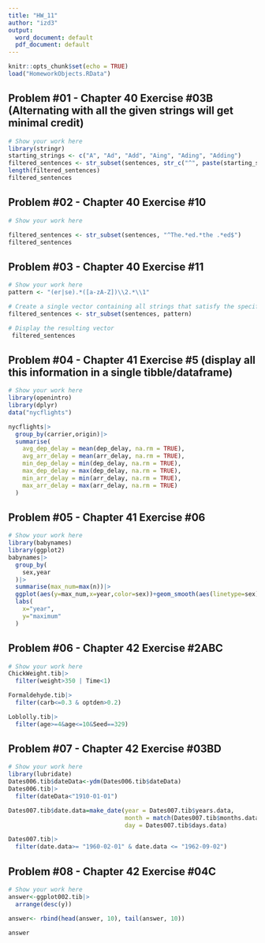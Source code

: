 ```yaml
---
title: "HW_11"
author: "izd3"
output:
  word_document: default
  pdf_document: default
---
```


```r
knitr::opts_chunk$set(echo = TRUE)
load("HomeworkObjects.RData")
```

\newpage

## Problem #01 - Chapter 40 Exercise #03B (Alternating with all the given strings will get minimal credit) 

```r
# Show your work here
library(stringr)
starting_strings <- c("A", "Ad", "Add", "Aing", "Ading", "Adding")
filtered_sentences <- str_subset(sentences, str_c("^", paste(starting_strings, collapse = "|")))
length(filtered_sentences)
filtered_sentences


```

\newpage

## Problem #02 - Chapter 40 Exercise #10  

```r
# Show your work here

filtered_sentences <- str_subset(sentences, "^The.*ed.*the .*ed$")
filtered_sentences
```


\newpage

## Problem #03 - Chapter 40 Exercise #11 

```r
# Show your work here
pattern <- "(er|se).*([a-zA-Z])\\2.*\\1"

# Create a single vector containing all strings that satisfy the specified conditions
filtered_sentences <- str_subset(sentences, pattern)

# Display the resulting vector
 filtered_sentences

```

\newpage


## Problem #04 - Chapter 41 Exercise #5 (display all this information in a single tibble/dataframe)  

```r
# Show your work here
library(openintro)
library(dplyr)
data("nycflights")

nycflights|>
  group_by(carrier,origin)|>
  summarise(
    avg_dep_delay = mean(dep_delay, na.rm = TRUE),
    avg_arr_delay = mean(arr_delay, na.rm = TRUE),
    min_dep_delay = min(dep_delay, na.rm = TRUE),
    max_dep_delay = max(dep_delay, na.rm = TRUE),
    min_arr_delay = min(arr_delay, na.rm = TRUE),
    max_arr_delay = max(arr_delay, na.rm = TRUE)
  )

```


\newpage

## Problem #05 - Chapter 41 Exercise #06  

```r
# Show your work here
library(babynames)
library(ggplot2)
babynames|>
  group_by(
    sex,year
  )|>
  summarise(max_num=max(n))|>
  ggplot(aes(y=max_num,x=year,color=sex))+geom_smooth(aes(linetype=sex))+
  labs(
    x="year",
    y="maximum"
  )

```


\newpage

## Problem #06 - Chapter 42 Exercise #2ABC 

```r
# Show your work here
ChickWeight.tib|>
  filter(weight>350 | Time<1)

Formaldehyde.tib|>
  filter(carb<=0.3 & optden>0.2)

Loblolly.tib|>
  filter(age>=4&age<=10&Seed==329)

```

\newpage

## Problem #07 - Chapter 42 Exercise #03BD   

```r
# Show your work here
library(lubridate)
Dates006.tib$dateData<-ydm(Dates006.tib$dateData)
Dates006.tib|>
  filter(dateData<"1910-01-01")

Dates007.tib$date.data=make_date(year = Dates007.tib$years.data,
                                 month = match(Dates007.tib$months.data,month.abb),
                                 day = Dates007.tib$days.data)

Dates007.tib|>
  filter(date.data>= "1960-02-01" & date.data <= "1962-09-02")

```


\newpage

## Problem #08 - Chapter 42 Exercise #04C 

```r
# Show your work here
answer<-ggplot002.tib|>
  arrange(desc(y))

answer<- rbind(head(answer, 10), tail(answer, 10))

answer

```